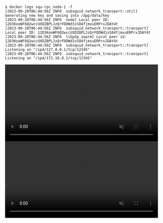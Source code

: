 
```console filename="output"
$ docker logs squ-rpc_node-1 -f
[2023-09-28T06:44:56Z INFO  subsquid_network_transport::util] Generating new key and saving into /app/data/key
[2023-09-28T06:44:56Z INFO  node] Local peer ID: 12D3KooWF6Q2wccUXDZBPLJzQrFDDWd1sS84fjmxuERPrxJDAY4t
[2023-09-28T06:44:56Z INFO  subsquid_network_transport::transport] Local peer ID: 12D3KooWF6Q2wccUXDZBPLJzQrFDDWd1sS84fjmxuERPrxJDAY4t
[2023-09-28T06:44:56Z INFO  libp2p_swarm] Local peer id: 12D3KooWF6Q2wccUXDZBPLJzQrFDDWd1sS84fjmxuERPrxJDAY4t
[2023-09-28T06:44:56Z INFO  subsquid_network_transport::transport] Listening on "/ip4/127.0.0.1/tcp/12345"
[2023-09-28T06:44:56Z INFO  subsquid_network_transport::transport] Listening on "/ip4/172.18.0.2/tcp/12345"
```

<video width="100%" height="auto" controls autoplay loop muted>
  <source src="https://arweave.net/bx5szOf1MxstkmvthtLiBCE7LLJZW8hIyfK4WgnWzIo" type="video/mp4"></source>
</video>

<video width="100%" height="auto" controls autoplay loop muted>
  <source src="https://arweave.net/HoeHIGEBOTYgRMIgaJlxmQcoonkWJrinR-IE83PUQeo" type="video/mp4"></source>
</video>
